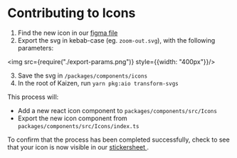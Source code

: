 
<Meta title="Components/Icons/Contributing" />

# Contributing to Icons

1. Find the new icon in our [figma file](https://www.figma.com/file/eZKEE5kXbEMY3lx84oz8iN/%F0%9F%92%9C-UI-Kit%3A-Heart?type=design&node-id=35882-93662&mode=design&t=X18YN2TWqlxEIFc3-0)
2. Export the svg in kebab-case (eg. `zoom-out.svg`), with the following parameters:

<img src={require("./export-params.png")} style={{width: "400px"}}/>

3. Save the svg in `/packages/components/icons`
4. In the root of Kaizen, run `yarn pkg:aio transform-svgs`

This process will:
- Add a new react icon component to `packages/components/src/Icons`
- Export the new icon component from `packages/components/src/Icons/index.ts`

To confirm that the process has been completed successfully, check to see that your icon is now visible in our [ stickersheet ](/story/components-icons--sticker-sheet-default).

